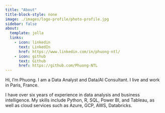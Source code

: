 ```yaml
---
title: "About"
title-block-style: none
image: ./images/logo-profile/photo-profile.jpg
sidebar: false
about:
  template: jolla
  links:
    - icon: linkedin
      text: LinkedIn
      href: https://www.linkedin.com/in/phuong-ntl/
    - icon: github
      text: Github
      href: https://github.com/Phuong-NTL
---
```


Hi, I'm Phuong. I am a Data Analyst and Data/AI Consultant. I live and work in Paris, France.

I have over six years of experience in data analysis and business intelligence. My skills include Python, R, SQL, Power BI, and Tableau, as well as cloud services such as Azure, GCP, AWS, Databricks.

